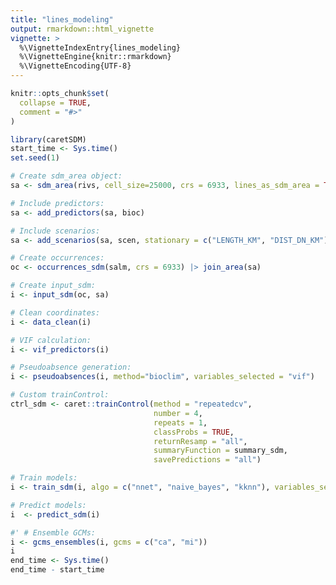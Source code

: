 ```yaml
---
title: "lines_modeling"
output: rmarkdown::html_vignette
vignette: >
  %\VignetteIndexEntry{lines_modeling}
  %\VignetteEngine{knitr::rmarkdown}
  %\VignetteEncoding{UTF-8}
---
```


```r
knitr::opts_chunk$set(
  collapse = TRUE,
  comment = "#>"
)
```

```r
library(caretSDM)
start_time <- Sys.time()
set.seed(1)
```

```r
# Create sdm_area object:
sa <- sdm_area(rivs, cell_size=25000, crs = 6933, lines_as_sdm_area = TRUE)

# Include predictors:
sa <- add_predictors(sa, bioc)

# Include scenarios:
sa <- add_scenarios(sa, scen, stationary = c("LENGTH_KM", "DIST_DN_KM"))

# Create occurrences:
oc <- occurrences_sdm(salm, crs = 6933) |> join_area(sa)

# Create input_sdm:
i <- input_sdm(oc, sa)

# Clean coordinates:
i <- data_clean(i)

# VIF calculation:
i <- vif_predictors(i)

# Pseudoabsence generation:
i <- pseudoabsences(i, method="bioclim", variables_selected = "vif")

# Custom trainControl:
ctrl_sdm <- caret::trainControl(method = "repeatedcv", 
                                number = 4, 
                                repeats = 1, 
                                classProbs = TRUE,
                                returnResamp = "all", 
                                summaryFunction = summary_sdm, 
                                savePredictions = "all")

# Train models:
i <- train_sdm(i, algo = c("nnet", "naive_bayes", "kknn"), variables_selected = "vif", ctrl=ctrl_sdm)

# Predict models:
i  <- predict_sdm(i)

#' # Ensemble GCMs:
i <- gcms_ensembles(i, gcms = c("ca", "mi"))
i
end_time <- Sys.time()
end_time - start_time
```
